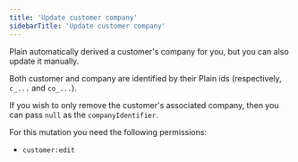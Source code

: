```yaml
---
title: 'Update customer company'
sidebarTitle: 'Update customer company'
---
```


Plain automatically derived a customer's company for you, but you can also update it manually.

Both customer and company are identified by their Plain ids (respectively, `c_...` and `co_...`).

If you wish to only remove the customer's associated company, then you can pass `null` as the `companyIdentifier`.

For this mutation you need the following permissions:

- `customer:edit`

<Tabs>
  <Tab title="Typescript SDK">
    <Snippet file="typescript-sdk/update-customer-company.mdx" />
  </Tab>
  <Tab title="GraphQL">
    <Snippet file="graphql/update-customer-company.mdx" />
  </Tab>
</Tabs>

